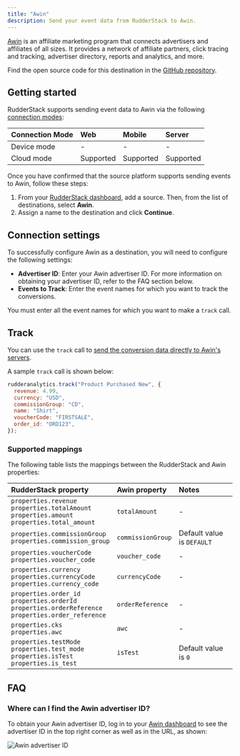 ```yaml
---
title: "Awin"
description: Send your event data from RudderStack to Awin.
---
```


[Awin](https://www.Awin.com/) is an affiliate marketing program that connects advertisers and affiliates of all sizes. It provides a network of affiliate partners, click tracing and tracking, advertiser directory, reports and analytics, and more.

<div class="infoBlock">
Find the open source code for this destination in the <a href="https://github.com/rudderlabs/rudder-transformer/tree/master/src/v0/destinations/awin">GitHub repository</a>.
</div>

## Getting started

RudderStack supports sending event data to Awin via the following <a href="https://rudderstack.com/docs/rudderstack-cloud/rudderstack-connection-modes/">connection modes</a>:

| Connection Mode | Web | Mobile | Server |
| :--- | :--- | :--- | :--- |
| Device mode | - | - | - |
| Cloud mode | Supported  | Supported | Supported |

Once you have confirmed that the source platform supports sending events to Awin, follow these steps:

1. From your [RudderStack dashboard](https://app.rudderstack.com/), add a source. Then, from the list of destinations, select **Awin**.
2. Assign a name to the destination and click **Continue**.

## Connection settings

To successfully configure Awin as a destination, you will need to configure the following settings:

- **Advertiser ID**: Enter your Awin advertiser ID. For more information on obtaining your advertiser ID, refer to the <Link to="#faq">FAQ</Link> section below.
- **Events to Track**: Enter the event names for which you want to track the conversions. 

<div class="warningBlock">
You must enter all the event names for which you want to make a <code class="inline-code">track</code> call.
</div>

## Track

You can use the <Link to="/event-spec/standard-events/track">`track`</Link> call to [send the conversion data directly to Awin's servers](https://wiki.awin.com/index.php/Advertiser_Tracking_Guide/Conversion_Pixel_Only_Tracking#Server_To_Server_.28S2S.29).

A sample `track` call is shown below:

```javascript
rudderanalytics.track("Product Purchased New", {
  revenue: 4.99,
  currency: "USD",
  commissionGroup: "CD",
  name: "Shirt",
  voucherCode: "FIRSTSALE",
  order_id: "ORD123",
});
```

### Supported mappings

The following table lists the mappings between the RudderStack and Awin properties:

| RudderStack property | Awin property | Notes |
| :--------------| :---------| :--------------|
| `properties.revenue` <br/> `properties.totalAmount` <br/> `properties.amount` <br/> `properties.total_amount`| `totalAmount` | - |
| `properties.commissionGroup`<br/> `properties.commission_group` | `commissionGroup` | Default value is `DEFAULT` |
| `properties.voucherCode`<br/> `properties.voucher_code`  | `voucher_code` |- |
| `properties.currency` <br/> `properties.currencyCode` <br/> `properties.currency_code` | `currencyCode` | -|
| `properties.order_id`<br/>`properties.orderId` <br/> `properties.orderReference` <br/> `properties.order_reference` | `orderReference` |- |
| `properties.cks`<br/> `properties.awc`  | `awc` | - |
| `properties.testMode` <br/> `properties.test_mode` <br/> `properties.isTest`<br/> `properties.is_test` | `isTest` | Default value is `0` |

## FAQ

### Where can I find the Awin advertiser ID?

To obtain your Awin advertiser ID, log in to your [Awin dashboard](https://ui.awin.com/idp/en/awin/login) to see the advertiser ID in the top right corner as well as in the URL, as shown:

<img src="../../assets/event-stream-destinations/advertisers-id-awin.png" alt="Awin advertiser ID" />
